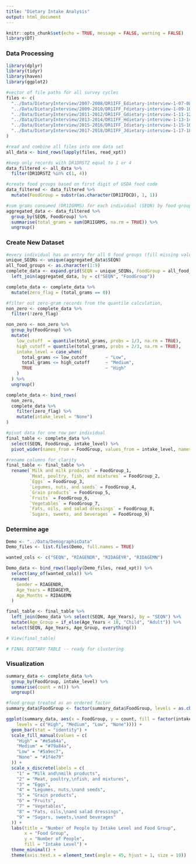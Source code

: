 ```yaml
---
title: "Dietary Intake Analysis"
output: html_document
---
```


```r
knitr::opts_chunk$set(echo = TRUE, message = FALSE, warning = FALSE)
library(DT)
```

### Data Processing

```r
library(dplyr)
library(tidyr)
library(haven)
library(ggplot2)

#vector of file paths for all survey cycles
files <- c(
  "../Data/DietaryInterview/2007-2008/DR1IFF_Edietary-interview-1-07-08.xpt",
  "../Data/DietaryInterview/2009-2010/DR1IFF_Fdietary-interview-1-09-10.xpt",
  "../Data/DietaryInterview/2011-2012/DR1IFF_Gdietary-interview-1-11-12.xpt",
  "../Data/DietaryInterview/2013-2014/DR1IFF_Hdietary-interview-1-13-14.xpt",
  "../Data/DietaryInterview/2015-2016/DR1IFF_Idietary-interview-1-15-16.xpt",
  "../Data/DietaryInterview/2017-2018/DR1IFF_Jdietary-interview-1-17-18.xpt"
)

#read and combine all files into one data set
all_data <- bind_rows(lapply(files, read_xpt))

#keep only records with DR1DRSTZ equal to 1 or 4
data_filtered <- all_data %>%
  filter(DR1DRSTZ %in% c(1, 4))

#create food groups based on first digit of USDA food code
data_filtered <- data_filtered %>%
  mutate(FoodGroup = substr(as.character(DR1IFDCD), 1, 1))

#sum grams consumed (DR1IGRMS) for each individual (SEQN) by food group
aggregated_data <- data_filtered %>%
  group_by(SEQN, FoodGroup) %>%
  summarise(total_grams = sum(DR1IGRMS, na.rm = TRUE)) %>%
  ungroup()

```

### Create New Dataset

```r

#every individual has an entry for all 9 food groups (fill missing values with 0)
unique_SEQNs <- unique(aggregated_data$SEQN)
all_food_groups <- as.character(1:9)
complete_data <- expand.grid(SEQN = unique_SEQNs, FoodGroup = all_food_groups, stringsAsFactors = FALSE) %>%
  left_join(aggregated_data, by = c("SEQN", "FoodGroup"))

complete_data <- complete_data %>%
  mutate(zero_flag = (total_grams == 0))

#filter out zero-gram records from the quantile calculation,
non_zero <- complete_data %>%
  filter(!zero_flag)

non_zero <- non_zero %>%
  group_by(FoodGroup) %>%
  mutate(
    low_cutoff  = quantile(total_grams, probs = 1/3, na.rm = TRUE),
    high_cutoff = quantile(total_grams, probs = 2/3, na.rm = TRUE),
    intake_level = case_when(
      total_grams <= low_cutoff       ~ "Low",
      total_grams <= high_cutoff      ~ "Medium",
      TRUE                            ~ "High"
    )
  ) %>%
  ungroup()

complete_data <- bind_rows(
  non_zero,
  complete_data %>%
    filter(zero_flag) %>%
    mutate(intake_level = "None")
)

#pivot data for one row per individual
final_table <- complete_data %>%
  select(SEQN, FoodGroup, intake_level) %>%
  pivot_wider(names_from = FoodGroup, values_from = intake_level, names_prefix = "FoodGroup_")

#rename columns for clarity
final_table <- final_table %>%
  rename(`Milk and milk products` = FoodGroup_1,
         `Meat, poultry, fish, and mixtures` = FoodGroup_2,
         `Eggs` = FoodGroup_3,
         `Legumes, nuts, and seeds` = FoodGroup_4,
         `Grain products` = FoodGroup_5,
         `Fruits` = FoodGroup_6,
         `Vegetables` = FoodGroup_7,
         `Fats, oils, and salad dressings` = FoodGroup_8,
         `Sugars, sweets, and beverages` = FoodGroup_9)

```

### Determine age

```r
Demo <- "../Data/DemographicData"
Demo_files <- list.files(Demo, full.names = TRUE)

wanted_cols <- c("SEQN", "RIAGENDR", "RIDAGEYR", "RIDAGEMN")

Demo_data <- bind_rows(lapply(Demo_files, read_xpt)) %>%
  select(any_of(wanted_cols)) %>%
  rename(
    Gender = RIAGENDR,
    Age_Years = RIDAGEYR,
    Age_Months = RIDAGEMN
  )

final_table <- final_table %>%
  left_join(Demo_data %>% select(SEQN, Age_Years), by = "SEQN") %>%
  mutate(Age_Group = if_else(Age_Years < 18, "Child", "Adult")) %>%
  select(SEQN, Age_Years, Age_Group, everything())

# View(final_table)

# FINAL DIETARY TABLE -- ready for clustering

```

### Visualization

```r

summary_data <- complete_data %>%
  group_by(FoodGroup, intake_level) %>%
  summarise(count = n()) %>%
  ungroup()

#food group treated as an ordered factor
summary_data$FoodGroup <- factor(summary_data$FoodGroup, levels = as.character(1:9))

ggplot(summary_data, aes(x = FoodGroup, y = count, fill = factor(intake_level, 
    levels = c("High", "Medium", "Low", "None")))) +  
  geom_bar(stat = "identity") +
  scale_fill_manual(values = c(
    "High" = "#e5a64a",    
    "Medium" = "#79a84a",  
    "Low" = "#5a9ec7",     
    "None" = "#1f4e79"
  )) +
  scale_x_discrete(labels = c(
    "1" = "Milk and\nmilk products",
    "2" = "Meat, poultry,\nfish, and mixtures",
    "3" = "Eggs",
    "4" = "Legumes, nuts,\nand seeds",
    "5" = "Grain products",
    "6" = "Fruits",
    "7" = "Vegetables",
    "8" = "Fats, oils,\nand salad dressings",
    "9" = "Sugars, sweets,\nand beverages"
  )) +
  labs(title = "Number of People by Intake Level and Food Group",
       x = "Food Group",
       y = "Number of People",
       fill = "Intake Level") +
  theme_minimal() +
  theme(axis.text.x = element_text(angle = 45, hjust = 1, size = 10))

```
